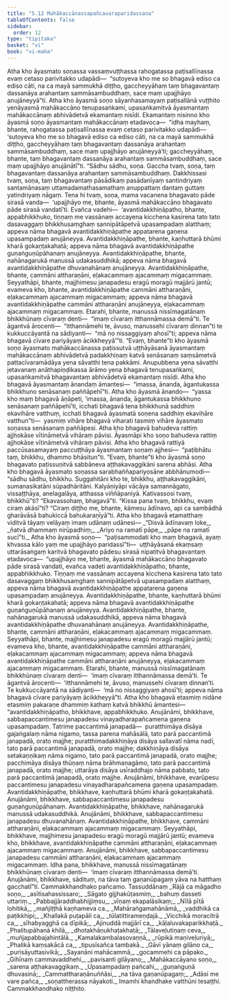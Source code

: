 ```yaml
---
title: "5.12 Mahākaccānassapañcavaraparidassana"
tableOfContents: false
sidebar:
  order: 12
type: "tipitaka"
basket: "vi"
book: "vi-maha"
---
```



<DynamicBreadcrumb />

<Division number="258" book="vi-maha" e="ch" v="3" p="286">

<Paragraph number="1179" book="vi-maha">
Atha kho āyasmato soṇassa vassaṃvuṭṭhassa rahogatassa paṭisallīnassa evaṃ cetaso parivitakko udapādi—  “sutoyeva kho me so bhagavā ediso ca ediso cāti, na ca mayā sammukhā diṭṭho, gaccheyyāhaṃ taṃ bhagavantaṃ dassanāya arahantaṃ sammāsambuddhaṃ, sace maṃ upajjhāyo anujāneyyā”ti. Atha kho āyasmā soṇo sāyanhasamayaṃ paṭisallānā vuṭṭhito yenāyasmā mahākaccāno tenupasaṅkami, upasaṅkamitvā āyasmantaṃ mahākaccānaṃ abhivādetvā ekamantaṃ nisīdi. Ekamantaṃ nisinno kho āyasmā soṇo āyasmantaṃ mahākaccānaṃ etadavoca—  “idha mayhaṃ, bhante, rahogatassa paṭisallīnassa evaṃ cetaso parivitakko udapādi—  ‘sutoyeva kho me so bhagavā ediso ca ediso cāti, na ca mayā sammukhā diṭṭho, gaccheyyāhaṃ taṃ bhagavantaṃ dassanāya arahantaṃ sammāsambuddhaṃ, sace maṃ upajjhāyo anujāneyyā’ti; gaccheyyāhaṃ, bhante, taṃ bhagavantaṃ dassanāya arahantaṃ sammāsambuddhaṃ, sace maṃ upajjhāyo anujānātī”ti. “Sādhu sādhu, soṇa. Gaccha tvaṃ, soṇa, taṃ bhagavantaṃ dassanāya arahantaṃ sammāsambuddhaṃ. Dakkhissasi tvaṃ, soṇa, taṃ bhagavantaṃ pāsādikaṃ pasādanīyaṃ santindriyaṃ santamānasaṃ uttamadamathasamathaṃ anuppattaṃ dantaṃ guttaṃ yatindriyaṃ nāgaṃ. Tena hi tvaṃ, soṇa, mama vacanena bhagavato pāde sirasā vanda—  ‘upajjhāyo me, bhante, āyasmā mahākaccāno bhagavato pāde sirasā vandatī’ti. Evañca vadehi—  ‘avantidakkhiṇāpatho, bhante, appabhikkhuko, tiṇṇaṃ me vassānaṃ accayena kicchena kasirena tato tato dasavaggaṃ bhikkhusaṃghaṃ sannipātāpetvā upasampadaṃ alatthaṃ; appeva nāma bhagavā avantidakkhiṇāpathe appatarena gaṇena upasampadaṃ anujāneyya. Avantidakkhiṇāpathe, bhante, kaṇhuttarā bhūmi kharā gokaṇṭakahatā; appeva nāma bhagavā avantidakkhiṇāpathe guṇaṅguṇūpāhanaṃ anujāneyya. Avantidakkhiṇāpathe, bhante, nahānagarukā manussā udakasuddhikā; appeva nāma bhagavā avantidakkhiṇāpathe dhuvanahānaṃ anujāneyya. Avantidakkhiṇāpathe, bhante, cammāni attharaṇāni, eḷakacammaṃ ajacammaṃ migacammaṃ. Seyyathāpi, bhante, majjhimesu janapadesu eragū moragū majjārū jantū; evameva kho, bhante, avantidakkhiṇāpathe cammāni attharaṇāni, eḷakacammaṃ ajacammaṃ migacammaṃ; appeva nāma bhagavā avantidakkhiṇāpathe cammāni attharaṇāni anujāneyya, eḷakacammaṃ ajacammaṃ migacammaṃ. Etarahi, bhante, manussā nissīmagatānaṃ bhikkhūnaṃ cīvaraṃ denti—  “imaṃ cīvaraṃ itthannāmassa demā”ti. Te āgantvā ārocenti—  “itthannāmehi te, āvuso, manussehi cīvaraṃ dinnan”ti te kukkuccāyantā na sādiyanti—  “mā no nissaggiyaṃ ahosī”ti; appeva nāma bhagavā cīvare pariyāyaṃ ācikkheyyā’”ti. “Evaṃ, bhante”ti kho āyasmā soṇo āyasmato mahākaccānassa paṭissutvā uṭṭhāyāsanā āyasmantaṃ mahākaccānaṃ abhivādetvā padakkhiṇaṃ katvā senāsanaṃ saṃsāmetvā pattacīvaramādāya yena sāvatthi tena pakkāmi. Anupubbena yena sāvatthi jetavanaṃ anāthapiṇḍikassa ārāmo yena bhagavā tenupasaṅkami, upasaṅkamitvā bhagavantaṃ abhivādetvā ekamantaṃ nisīdi.
</Paragraph>

<Paragraph number="1180" book="vi-maha">
Atha kho bhagavā āyasmantaṃ ānandaṃ āmantesi—  “imassa, ānanda, āgantukassa bhikkhuno senāsanaṃ paññāpehī”ti. Atha kho āyasmā ānando—  “yassa kho maṃ bhagavā āṇāpeti, ‘imassa, ānanda, āgantukassa bhikkhuno senāsanaṃ paññāpehī’ti, icchati bhagavā tena bhikkhunā saddhiṃ ekavihāre vatthuṃ, icchati bhagavā āyasmatā soṇena saddhiṃ ekavihāre vatthun”ti—  yasmiṃ vihāre bhagavā viharati tasmiṃ vihāre āyasmato soṇassa senāsanaṃ paññāpesi.
</Paragraph>

<Paragraph number="1181" book="vi-maha">
Atha kho bhagavā bahudeva rattiṃ ajjhokāse vītināmetvā vihāraṃ pāvisi. Āyasmāpi kho soṇo bahudeva rattiṃ ajjhokāse vītināmetvā vihāraṃ pāvisi. Atha kho bhagavā rattiyā paccūsasamayaṃ paccuṭṭhāya āyasmantaṃ soṇaṃ ajjhesi—  “paṭibhātu taṃ, bhikkhu, dhammo bhāsitun”ti. “Evaṃ, bhante”ti kho āyasmā soṇo bhagavato paṭissuṇitvā sabbāneva aṭṭhakavaggikāni sarena abhāsi. Atha kho bhagavā āyasmato soṇassa sarabhaññapariyosāne abbhānumodi—  “sādhu sādhu, bhikkhu. Suggahitāni kho te, bhikkhu, aṭṭhakavaggikāni, sumanasikatāni sūpadhāritāni. Kalyāṇiyāpi vācāya samannāgato, vissaṭṭhāya, anelagalāya, atthassa viññāpaniyā. Kativassosi tvaṃ, bhikkhū”ti? “Ekavassohaṃ, bhagavā”ti. “Kissa pana tvaṃ, bhikkhu, evaṃ ciraṃ akāsī”ti? “Ciraṃ diṭṭho me, bhante, kāmesu ādīnavo, api ca sambādhā gharāvāsā bahukiccā bahukaraṇīyā”ti. Atha kho bhagavā etamatthaṃ viditvā tāyaṃ velāyaṃ imaṃ udānaṃ udānesi—
</Paragraph>

<Paragraph number="1182" type="verses" book="vi-maha">
_“Disvā ādīnavaṃ loke,_  
_ñatvā dhammaṃ nirūpadhiṃ;_  
_Ariyo na ramatī pāpe,_  
_pāpe na ramatī sucī”ti._  

</Paragraph>

<Paragraph number="1183" book="vi-maha">
Atha kho āyasmā soṇo—  “paṭisammodati kho maṃ bhagavā, ayaṃ khvassa kālo yaṃ me upajjhāyo paridassī”ti—  uṭṭhāyāsanā ekaṃsaṃ uttarāsaṅgaṃ karitvā bhagavato pādesu sirasā nipatitvā bhagavantaṃ etadavoca—  “upajjhāyo me, bhante, āyasmā mahākaccāno bhagavato pāde sirasā vandati, evañca vadeti avantidakkhiṇāpatho, bhante, appabhikkhuko. Tiṇṇaṃ me vassānaṃ accayena kicchena kasirena tato tato dasavaggaṃ bhikkhusaṃghaṃ sannipātāpetvā upasampadaṃ alatthaṃ, appeva nāma bhagavā avantidakkhiṇāpathe appatarena gaṇena upasampadaṃ anujāneyya. Avantidakkhiṇāpathe, bhante, kaṇhuttarā bhūmi kharā gokaṇṭakahatā; appeva nāma bhagavā avantidakkhiṇāpathe guṇaṅguṇūpāhanaṃ anujāneyya. Avantidakkhiṇāpathe, bhante, nahānagarukā manussā udakasuddhikā, appeva nāma bhagavā avantidakkhiṇāpathe dhuvanahānaṃ anujāneyya. Avantidakkhiṇāpathe, bhante, cammāni attharaṇāni, eḷakacammaṃ ajacammaṃ migacammaṃ. Seyyathāpi, bhante, majjhimesu janapadesu eragū moragū majjārū jantū; evameva kho, bhante, avantidakkhiṇāpathe cammāni attharaṇāni, eḷakacammaṃ ajacammaṃ migacammaṃ; appeva nāma bhagavā avantidakkhiṇāpathe cammāni attharaṇāni anujāneyya, eḷakacammaṃ ajacammaṃ migacammaṃ. Etarahi, bhante, manussā nissīmagatānaṃ bhikkhūnaṃ cīvaraṃ denti—  ‘imaṃ cīvaraṃ itthannāmassa demā’ti. Te āgantvā ārocenti—  ‘itthannāmehi te, āvuso, manussehi cīvaraṃ dinnan’ti. Te kukkuccāyantā na sādiyanti—  ‘mā no nissaggiyaṃ ahosī’ti; appeva nāma bhagavā cīvare pariyāyaṃ ācikkheyyā”ti.
</Paragraph>

</Division>
<Division number="259" book="vi-maha" e="ch" v="3" p="287">

<Paragraph number="1184" book="vi-maha">
Atha kho bhagavā etasmiṃ nidāne etasmiṃ pakaraṇe dhammiṃ kathaṃ katvā bhikkhū āmantesi—  “avantidakkhiṇāpatho, bhikkhave, appabhikkhuko. Anujānāmi, bhikkhave, sabbapaccantimesu janapadesu vinayadharapañcamena gaṇena upasampadaṃ. Tatrime paccantimā janapadā—  puratthimāya disāya gajaṅgalaṃ nāma nigamo, tassa parena mahāsālā, tato parā paccantimā janapadā, orato majjhe; puratthimadakkhiṇāya disāya sallavatī nāma nadī, tato parā paccantimā janapadā, orato majjhe; dakkhiṇāya disāya setakaṇṇikaṃ nāma nigamo, tato parā paccantimā janapadā, orato majjhe; pacchimāya disāya thūṇaṃ nāma brāhmaṇagāmo, tato parā paccantimā janapadā, orato majjhe; uttarāya disāya usīraddhajo nāma pabbato, tato parā paccantimā janapadā, orato majjhe. Anujānāmi, bhikkhave, evarūpesu paccantimesu janapadesu vinayadharapañcamena gaṇena upasampadaṃ. Avantidakkhiṇāpathe, bhikkhave, kaṇhuttarā bhūmi kharā gokaṇṭakahatā. Anujānāmi, bhikkhave, sabbapaccantimesu janapadesu guṇaṅguṇūpāhanaṃ. Avantidakkhiṇāpathe, bhikkhave, nahānagarukā manussā udakasuddhikā. Anujānāmi, bhikkhave, sabbapaccantimesu janapadesu dhuvanahānaṃ. Avantidakkhiṇāpathe, bhikkhave, cammāni attharaṇāni, eḷakacammaṃ ajacammaṃ migacammaṃ. Seyyathāpi, bhikkhave, majjhimesu janapadesu eragū moragū majjārū jantū; evameva kho, bhikkhave, avantidakkhiṇāpathe cammāni attharaṇāni, eḷakacammaṃ ajacammaṃ migacammaṃ. Anujānāmi, bhikkhave, sabbapaccantimesu janapadesu cammāni attharaṇāni, eḷakacammaṃ ajacammaṃ migacammaṃ. Idha pana, bhikkhave, manussā nissīmagatānaṃ bhikkhūnaṃ cīvaraṃ denti—  ‘imaṃ cīvaraṃ itthannāmassa demā’ti. Anujānāmi, bhikkhave, sādituṃ, na tāva taṃ gaṇanūpagaṃ yāva na hatthaṃ gacchatī”ti.

</Paragraph>
</Division>

<Paragraph number="1185" type="center" book="vi-maha">
Cammakkhandhako pañcamo.



</Paragraph>

<Paragraph number="1186" type="center" book="vi-maha">
Tassuddānaṃ


</Paragraph>

<Paragraph number="1187" type="verses" book="vi-maha">
_Rājā ca māgadho soṇo,_  
_asītisahassissaro;_  
_Sāgato gijjhakūṭasmiṃ,_  
_bahuṃ dasseti uttariṃ._  

</Paragraph>

<Paragraph number="1188" type="verses" book="vi-maha">
_Pabbajjāraddhabhijjiṃsu,_  
_vīṇaṃ ekapalāsikaṃ;_  
_Nīlā pītā lohitikā,_  
_mañjiṭṭhā kaṇhameva ca._  

</Paragraph>

<Paragraph number="1189" type="verses" book="vi-maha">
_Mahāraṅgamahānāmā,_  
_vaddhikā ca paṭikkhipi;_  
_Khallakā puṭapāli ca,_  
_tūlatittirameṇḍajā._  

</Paragraph>

<Paragraph number="1190" type="verses" book="vi-maha">
_Vicchikā moracitrā ca,_  
_sīhabyagghā ca dīpikā;_  
_Ajinuddā majjārī ca,_  
_kāḷaluvakaparikkhaṭā._  

</Paragraph>

<Paragraph number="1191" type="verses" book="vi-maha">
_Phalitupāhanā khilā,_  
_dhotakhāṇukhaṭakhaṭā;_  
_Tālaveḷutiṇaṃ ceva,_  
_muñjapabbajahintālā._  

</Paragraph>

<Paragraph number="1192" type="verses" book="vi-maha">
_Kamalakambalasovaṇṇā,_  
_rūpikā maṇiveḷuriyā;_  
_Phalikā kaṃsakācā ca,_  
_tipusīsañca tambakā._  

</Paragraph>

<Paragraph number="1193" type="verses" book="vi-maha">
_Gāvī yānaṃ gilāno ca,_  
_purisāyuttasivikā;_  
_Sayanāni mahācammā,_  
_gocammehi ca pāpako._  

</Paragraph>

<Paragraph number="1194" type="verses" book="vi-maha">
_Gihīnaṃ cammavaddhehi,_  
_pavisanti gilāyano;_  
_Mahākaccāyano soṇo,_  
_sarena aṭṭhakavaggikaṃ._  

</Paragraph>

<Paragraph number="1195" type="verses" book="vi-maha">
_Upasampadaṃ pañcahi,_  
_guṇaṅguṇā dhuvasinā;_  
_Cammattharaṇānuññāsi,_  
_na tāva gaṇanūpagaṃ;_  
_Adāsi me vare pañca,_  
_soṇattherassa nāyakoti._  


</Paragraph>

<Paragraph number="1196" type="center" book="vi-maha">
Imamhi khandhake vatthūni tesaṭṭhi.



</Paragraph>

<Paragraph number="1197" type="center" book="vi-maha">
Cammakkhandhako niṭṭhito.
</Paragraph>